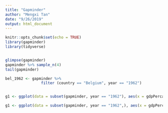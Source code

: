 ```yaml
---
title: "Gapminder"
author: "Mengxi Tan"
date: "9/26/2019"
output: html_document
---
```


```r
knitr::opts_chunk$set(echo = TRUE)
library(gapminder)
library(tidyverse)


glimpse(gapminder)
gapminder %>% sample_n(4)
tail(gapminder)

bel_1962 <- gapminder %>%
                filter (country == "Belgium", year == "1962") 


g1 <- ggplot(data = subset(gapminder, year == "1962"), aes(x = gdpPercap, y= lifeExp, color = continent)) + geom_point() + facet_grid(~continent)
```

```r
g1 <- ggplot(data = subset(gapminder, year == "1962",), aes(x = gdpPercap, y= lifeExp, color = continent)) + geom_point() + facet_grid(~continent)

```



                
